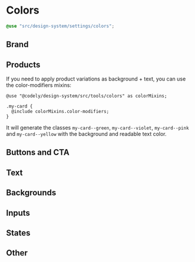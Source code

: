 

<Meta title="Styles/Colors" />

# Colors

```scss
@use "src/design-system/settings/colors";
```

## Brand

<ColorPalette>
  <ColorItem title="Brand" colors={{ "colors.$brand": styles.brand }} />
</ColorPalette>

## Products

<ColorPalette>
  <ColorItem
    title="Product Variation 1"
    colors={{ "colors.$product-alt-1": styles.productAlt1 }}
  />
  <ColorItem
    title="Product Variation 2"
    colors={{ "colors.$product-alt-2": styles.productAlt2 }}
  />
  <ColorItem
    title="Product Variation 3"
    colors={{ "colors.$product-alt-3": styles.productAlt3 }}
  />
  <ColorItem
    title="Product Variation 4"
    colors={{ "colors.$product-alt-4": styles.productAlt4 }}
  />
</ColorPalette>

If you need to apply product variations as background + text, you can use the color-modifiers mixins:

```
@use "@codely/design-system/src/tools/colors" as colorMixins;

.my-card {
  @include colorMixins.color-modifiers;
}
```

It will generate the classes `my-card--green`, `my-card--violet`, `my-card--pink` and `my-card--yellow` with the background and readable text color.

## Buttons and CTA

<ColorPalette>
  <ColorItem
    title="CTA Primary"
    colors={{ "colors.$cta-primary": styles.ctaPrimary }}
  />
  <ColorItem
    title="CTA Primary Hover"
    colors={{ "colors.$cta-primary-hover": styles.ctaPrimaryHover }}
  />
  <ColorItem
    title="CTA Secondary"
    colors={{ "colors.$cta-secondary": styles.ctaSecondary }}
  />
  <ColorItem
    title="CTA Secondary Hover"
    colors={{ "colors.$cta-secondary-hover": styles.ctaSecondaryHover }}
  />
  <ColorItem
    title="CTA Primary Gray"
    colors={{ "colors.$cta-primary-gray": styles.ctaPrimaryGray }}
  />
</ColorPalette>

## Text

<ColorPalette>
  <ColorItem
    title="Text primary"
    colors={{ "colors.$text-primary": styles.textPrimary }}
  />
  <ColorItem
    title="Text secondary"
    colors={{ "colors.$text-secondary": styles.textSecondary }}
  />
  <ColorItem
    title="Text tertiary"
    colors={{ "colors.$text-tertiary": styles.textTertiary }}
  />
  <ColorItem
    title="Text for dark background"
    colors={{ "colors.$text-darkTheme": styles.textDarkTheme }}
  />
</ColorPalette>

## Backgrounds

<ColorPalette>
  <ColorItem
    title="Background primary"
    colors={{ "colors.$bg-primary": styles.bgPrimary }}
  />
  <ColorItem
    title="Background dark"
    colors={{ "colors.$bg-darkTheme": styles.bgDarkTheme }}
  />
  <ColorItem
    title="Background selection"
    colors={{ "colors.$bg-selection": styles.bgSelection }}
  />
  <ColorItem title="Background light" colors={{ "colors.$bg": styles.bg }} />
</ColorPalette>

## Inputs

<ColorPalette>
  <ColorItem
    title="Input default"
    colors={{ "colors.$input-default": styles.inputDefault }}
  />
  <ColorItem
    title="Input active"
    colors={{ "colors.$input-active": styles.inputActive }}
  />
  <ColorItem
    title="Input border"
    colors={{ "colors.$input-border": styles.inputBorder }}
  />
  <ColorItem
    title="Checkbox active"
    colors={{ "colors.$checkbox-active": styles.checkboxActive }}
  />
  <ColorItem
    title="Checkbox disabled"
    colors={{ "colors.$checkbox-disabled": styles.checkboxDisabled }}
  />
  <ColorItem
    title="Checkbox disabled background"
    colors={{ "colors.$checkbox-disabled-bg": styles.checkboxDisabledBg }}
  />
</ColorPalette>

## States

<ColorPalette>
  <ColorItem
    title="State active"
    colors={{ "colors.$state-active": styles.stateActive }}
  />
  <ColorItem
    title="State error"
    colors={{ "colors.$state-error": styles.stateError }}
  />
  <ColorItem
    title="State disabled"
    colors={{ "colors.$state-disabled": styles.stateDisabled }}
  />
  <ColorItem
    title="State disabled background"
    colors={{ "colors.$state-disabled-bg": styles.stateDisabledBg }}
  />
</ColorPalette>

## Other

<ColorPalette>
  <ColorItem title="White" colors={{ "colors.$white": styles.white }} />
  <ColorItem
    title="White hover"
    colors={{ "colors.$white-hover": styles.whiteHover }}
  />
</ColorPalette>
